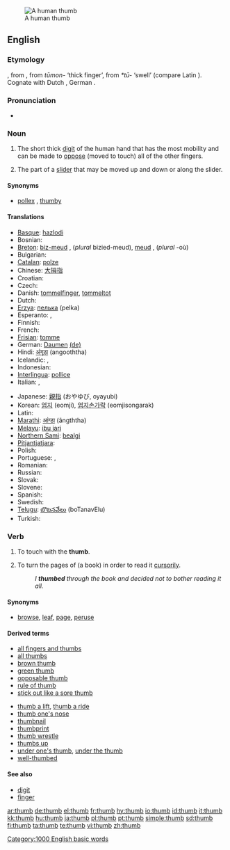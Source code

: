 [[Image:Thumbup.jpg|thumb|A human thumb]]
==English==

===Etymology===
{{OE.}} {{term|þuma|þūma|lang=ang}}, from {{Ger.}}, from {{IE.}} ''tūmon-'' ‘thick finger’, from ''*tū-'' ‘swell’ (compare Latin {{term|tumere|lang=la}}).  Cognate with Dutch {{term|duim|lang=nl}}, German {{term|Daumen|lang=de}}.

===Pronunciation===
*{{audio|en-us-thumb.ogg|Audio (US)}}
*:{{rhymes|ʌm}}

===Noun===
{{en-noun}}

# The short thick [[digit]] of the human hand that has the most mobility and can be made to [[oppose]] (moved to touch) all of the other fingers.
# {{computing}} The part of a [[slider]] that may be moved up and down or along the slider.

====Synonyms====
*{{i-c|digit}} [[pollex]] {{i|technical}}, [[thumby]] {{i|colloquial}}

====Translations====
{{trans-top|digit}}
*[[Basque]]: [[hazlodi]]
* Bosnian: {{t-|bs|palac|m}}
*[[Breton]]: [[biz-meud]] {{m}}, (''plural'' bizied-meud), [[meud]] {{m}}, (''plural'' -où)
* Bulgarian: {{t+|bg|палец|m|sc=Cyrl}}
*[[Catalan]]: [[polze]] {{m}}
*Chinese: [[大拇指]]
*Croatian: {{t+|hr|palac|m}}
* Czech: {{t-|cs|palec|m}}
*Danish: [[tommelfinger]], [[tommeltot]]
* Dutch: {{t+|nl|duim|m}}
*[[Erzya]]: [[пелька]] (pelka)
* Esperanto: {{t-|eo|polekso|xs=Esperanto}}, {{t-|eo|dikfingro|xs=Esperanto}}
* Finnish: {{t+|fi|peukalo}}
* French: {{t+|fr|pouce|m}}
*[[Frisian]]: [[tomme]]
*German: [[Daumen]] {{m}} [[:de:Daumen|(de)]]
*Hindi: [[अंगूठा]] (angooththa)
* Icelandic: {{t+|is|þumall|m}}, {{t-|is|þumalfingur|m}}
* Indonesian: {{t+|id|ibu jari|xs=Indonesian}}
*[[Interlingua]]: [[pollice]]
* Italian: {{t+|it|pollice|m}}, {{t-|it|dito grosso|m}}
{{trans-mid}}
*Japanese: [[親指]] (おやゆび, oyayubi)
*Korean: [[엄지]] (eomji), [[엄지손가락]] (eomjisongarak)
* Latin: {{t-|la|pollex|m}}
*[[Marathi]]: [[आंग्ठा]] (ãngththa)
*[[Melayu]]: [[ibu jari]]
*[[Northern Sami]]: [[bealgi]]
*[[Pitjantjatjara]]: {{unicode|[[maṟa mama]]}}
* Polish: {{t-|pl|kciuk|m}}
* Portuguese: {{t-|pt|dedo polegar|m}}, {{t-|pt|polegar|m}}
* Romanian: {{t-|ro|deget mare|n}}
* Russian: {{t+|ru|большой палец|m|tr=bol'šój pál'ec|sc=Cyrl}}
* Slovak: {{t-|sk|palec|m}}
* Slovene: {{t+|sl|palec|m}}
* Spanish: {{t-|es|pulgar|m}}
* Swedish: {{t+|sv|tumme}}
*[[Telugu]]: [[బొటనవేలు]] (boTanavElu)
* Turkish: {{t-|tr|başparmak|m}}
{{trans-bottom}}

{{trans-top|computing: of a slider}}
{{trans-mid}}
{{trans-bottom}}

===Verb===
{{en-verb}}

# {{transitive}} To touch with the '''thumb'''.
# {{transitive}} To turn the pages of (a book) in order to read it [[cursorily]].
#:''I '''thumbed''' through the book and decided not to bother reading it all.''

====Synonyms====
*{{i-c|to turn pages}} [[browse]], [[leaf]], [[page]], [[peruse]]

====Derived terms====
{{rel-top|terms derived from "thumb"}}
*[[all fingers and thumbs]]
*[[all thumbs]]
*[[brown thumb]]
*[[green thumb]]
*[[opposable thumb]]
*[[rule of thumb]]
*[[stick out like a sore thumb]]
{{rel-mid}}
*[[thumb a lift]], [[thumb a ride]]
*[[thumb one's nose]]
*[[thumbnail]]
*[[thumbprint]]
*[[thumb wrestle]]
*[[thumbs up]]
*[[under one's thumb]], [[under the thumb]]
*[[well-thumbed]]
{{rel-bottom}}

====See also====
*[[digit]]
*[[finger]]

[[Category:1000 English basic words]]

[[ar:thumb]]
[[de:thumb]]
[[el:thumb]]
[[fr:thumb]]
[[hy:thumb]]
[[io:thumb]]
[[id:thumb]]
[[it:thumb]]
[[kk:thumb]]
[[hu:thumb]]
[[ja:thumb]]
[[pl:thumb]]
[[pt:thumb]]
[[simple:thumb]]
[[sd:thumb]]
[[fi:thumb]]
[[ta:thumb]]
[[te:thumb]]
[[vi:thumb]]
[[zh:thumb]]